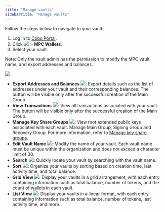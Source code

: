 ```yaml
---
title: "Manage vaults"
sidebarTitle: "Manage vaults"
---
```


Follow the steps below to navigate to your vault:

1. Log in to [Cobo Portal](https://portal.cobo.com/login).
2. Click <img src="/images/mpc-wallet/wallets-icon.svg" className="icon"></img> > **MPC Wallets**.
3. Select your vault.

Note: Only the vault admin has the permission to modify the MPC vault name, and export addresses and balances.

<img src="/images/mpc-wallet/manage-mpc-vault.png" className="screenshot_full_screen"/>

- **Export Addresses and Balances** <img src="/images/mpc-wallet/export-address.svg" className="icon"></img>: Export details such as the list of addresses under your vault and their corresponding balances. The button will be visible only after the successful creation of the Main Group.
- **View Transactions** <img src="/images/mpc-wallet/icon_view transactions.svg" className="icon"></img>: View all transactions associated with your vault. The button will be visible only after the successful creation of the Main Group.
- **Manage Key Share Groups** <img src="/images/mpc-wallet/manage-key-share-group.svg" className="icon"></img>: View root extended public keys associated with each vault. Manage Main Group, Signing Group and Recovery Group. For more information, refer to [Manage key share groups](/en/portal/mpc-wallets/ocw/manage-key-share-groups).
- **Edit Vault Name** <img src="/images/mpc-wallet/icon_edit.svg" className="icon"></img>: Modify the name of your vault. Each vault name must be unique within the organization and does not exceed a character limit of 30.
- **Search** <img src="/images/mpc-wallet/icon_search.svg" className="icon"></img>: Quickly locate your vault by searching with the vault name.
- **Sort** <img src="/images/mpc-wallet/icon_sort.svg" className="icon"></img>: Organize your vaults by sorting based on creation time, last activity time, and total balance.
- **Grid View** <img src="/images/mpc-wallet/icon_grid.svg" className="icon"></img>: Display your vaults in a grid arrangement, with each entry containing information such as total balance, number of tokens, and the count of wallets in each vault.
- **List View** <img src="/images/mpc-wallet/icon_list.svg" className="icon"></img>: Display your vaults in a linear format, with each entry containing information such as total balance, number of tokens, last activity time, and more.